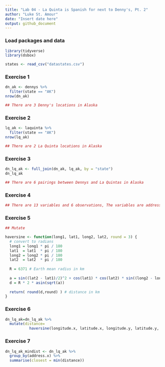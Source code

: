 ```yaml
---
title: "Lab 04 - La Quinta is Spanish for next to Denny's, Pt. 2"
author: "Luke St. Amour"
date: "Insert date here"
output: github_document
---
```


### Load packages and data

```r
library(tidyverse) 
library(dsbox) 
```

```r
states <- read_csv("datastates.csv")
```

### Exercise 1

```r
dn_ak <- dennys %>%
  filter(state == "AK")
nrow(dn_ak)

## There are 3 Denny's locations in Alaska
```

### Exercise 2

```r
lq_ak <- laquinta %>%
  filter(state == "AK")
nrow(lq_ak)

## There are 2 La Quinta locations in Alaska
```

### Exercise 3
```r
dn_lq_ak <- full_join(dn_ak, lq_ak, by = "state")
dn_lq_ak

## There are 6 pairings between Dennys and La Quintas in Alaska
```

### Exercise 4
```r
## There are 13 variables and 6 observations, The variables are address.x, city.x, state, zip.x, longitude.x, latitude.x, establishment.x, address.y, city.y, zip.y, longitude.y, latitude.y, establishment.y
```

### Exercise 5
```r
## Mutate
```

```r
haversine <- function(long1, lat1, long2, lat2, round = 3) {
  # convert to radians
  long1 = long1 * pi / 180
  lat1  = lat1  * pi / 180
  long2 = long2 * pi / 180
  lat2  = lat2  * pi / 180
  
  R = 6371 # Earth mean radius in km
  
  a = sin((lat2 - lat1)/2)^2 + cos(lat1) * cos(lat2) * sin((long2 - long1)/2)^2
  d = R * 2 * asin(sqrt(a))
  
  return( round(d,round) ) # distance in km
}
```

### Exercise 6
```r
dn_lq_ak=dn_lq_ak %>% 
  mutate(distance=
           haversine(longitude.x, latitude.x, longitude.y, latitude.y, round = 4))
```

### Exercise 7
```r
dn_lq_ak_mindist <- dn_lq_ak %>%
  group_by(address.x) %>%
  summarise(closest = min(distance))
```






